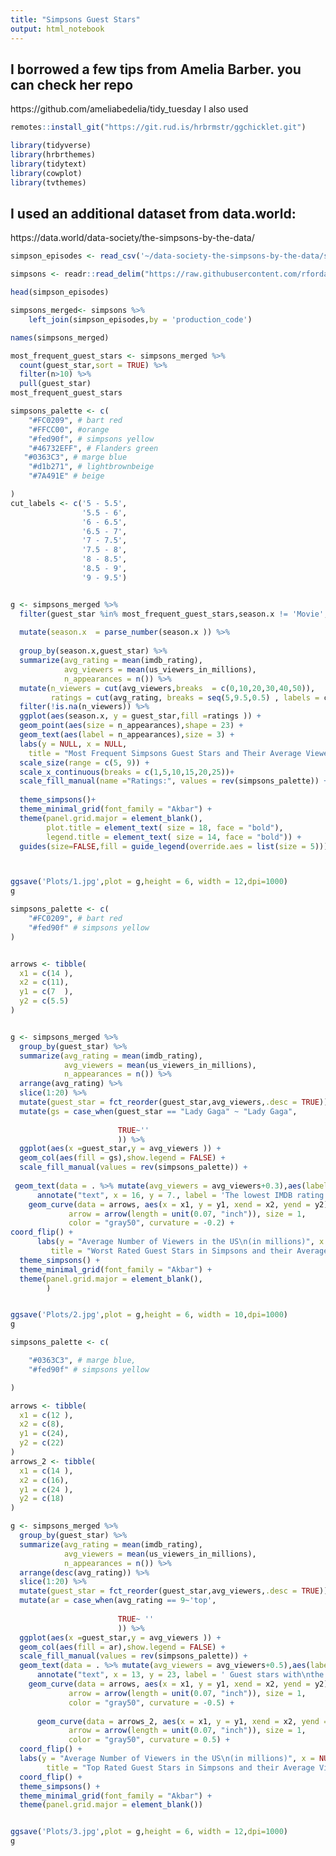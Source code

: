 ```yaml
---
title: "Simpsons Guest Stars"
output: html_notebook
---
```

## I borrowed a few tips from Amelia Barber. you can check her repo
  https://github.com/ameliabedelia/tidy_tuesday
I also used

```r
remotes::install_git("https://git.rud.is/hrbrmstr/ggchicklet.git")

library(tidyverse)
library(hrbrthemes)
library(tidytext)
library(cowplot)
library(tvthemes)

```
## I used an additional dataset from data.world:
https://data.world/data-society/the-simpsons-by-the-data/

```r

simpson_episodes <- read_csv('~/data-society-the-simpsons-by-the-data/simpsons_episodes.csv')

simpsons <- readr::read_delim("https://raw.githubusercontent.com/rfordatascience/tidytuesday/master/data/2019/2019-08-27/simpsons-guests.csv", delim = "|", quote = "")


```



```r
head(simpson_episodes)
```

```r

simpsons_merged<- simpsons %>% 
    left_join(simpson_episodes,by = 'production_code')


  ```
```r
names(simpsons_merged)
```
```r
most_frequent_guest_stars <- simpsons_merged %>% 
  count(guest_star,sort = TRUE) %>% 
  filter(n>10) %>% 
  pull(guest_star)
most_frequent_guest_stars
```


```r

simpsons_palette <- c(
    "#FC0209", # bart red
    "#FFCC00", #orange
    "#fed90f", # simpsons yellow
    "#46732EFF", # Flanders green 
   "#0363C3", # marge blue
    "#d1b271", # lightbrownbeige
    "#7A491E" # beige 

)
cut_labels <- c('5 - 5.5',
                '5.5 - 6',
                '6 - 6.5',
                '6.5 - 7',
                '7 - 7.5',
                '7.5 - 8',
                '8 - 8.5',
                '8.5 - 9',
                '9 - 9.5')


g <- simpsons_merged %>% 
  filter(guest_star %in% most_frequent_guest_stars,season.x != 'Movie',!is.na(imdb_rating)) %>% 
  
  mutate(season.x  = parse_number(season.x )) %>% 
  
  group_by(season.x,guest_star) %>% 
  summarize(avg_rating = mean(imdb_rating),
            avg_viewers = mean(us_viewers_in_millions),
            n_appearances = n()) %>% 
  mutate(n_viewers = cut(avg_viewers,breaks  = c(0,10,20,30,40,50)),
         ratings = cut(avg_rating, breaks = seq(5,9.5,0.5) , labels = cut_labels ))  %>% 
  filter(!is.na(n_viewers)) %>% 
  ggplot(aes(season.x, y = guest_star,fill =ratings )) +
  geom_point(aes(size = n_appearances),shape = 23) +
  geom_text(aes(label = n_appearances),size = 3) +
  labs(y = NULL, x = NULL,
    title = "Most Frequent Simpsons Guest Stars and Their Average Viewership by Season") +
  scale_size(range = c(5, 9)) +
  scale_x_continuous(breaks = c(1,5,10,15,20,25))+
  scale_fill_manual(name ="Ratings:", values = rev(simpsons_palette)) +
  
  theme_simpsons()+
  theme_minimal_grid(font_family = "Akbar") +
  theme(panel.grid.major = element_blank(),
        plot.title = element_text( size = 18, face = "bold"),
        legend.title = element_text( size = 14, face = "bold")) +
  guides(size=FALSE,fill = guide_legend(override.aes = list(size = 5)))



ggsave('Plots/1.jpg',plot = g,height = 6, width = 12,dpi=1000)
g

```
```r
simpsons_palette <- c(
    "#FC0209", # bart red
    "#fed90f" # simpsons yellow
)


arrows <- tibble(
  x1 = c(14 ),
  x2 = c(11),
  y1 = c(7  ),
  y2 = c(5.5)
)


g <- simpsons_merged %>% 
  group_by(guest_star) %>% 
  summarize(avg_rating = mean(imdb_rating),
            avg_viewers = mean(us_viewers_in_millions),
            n_appearances = n()) %>% 
  arrange(avg_rating) %>% 
  slice(1:20) %>% 
  mutate(guest_star = fct_reorder(guest_star,avg_viewers,.desc = TRUE)) %>%
  mutate(gs = case_when(guest_star == "Lady Gaga" ~ "Lady Gaga",
                        
                        TRUE~''
                        )) %>% 
  ggplot(aes(x =guest_star,y = avg_viewers )) +
  geom_col(aes(fill = gs),show.legend = FALSE) +
  scale_fill_manual(values = rev(simpsons_palette)) +
  
 geom_text(data = . %>% mutate(avg_viewers = avg_viewers+0.3),aes(label = avg_rating,y=avg_viewers),family = "Akbar")+
      annotate("text", x = 16, y = 7., label = 'The lowest IMDB rating goes to "Lady Gaga"\nfor playing  herself in the "Lisa Goes Gaga" episode ', family = "Akbar", size = 4.5,vjust = 0.5,hjust = 0.6) +
    geom_curve(data = arrows, aes(x = x1, y = y1, xend = x2, yend = y2),
             arrow = arrow(length = unit(0.07, "inch")), size = 1,
             color = "gray50", curvature = -0.2) +
coord_flip() +
      labs(y = "Average Number of Viewers in the US\n(in millions)", x = NULL,
         title = "Worst Rated Guest Stars in Simpsons and their Average Viewership") +
  theme_simpsons() +
  theme_minimal_grid(font_family = "Akbar") +
  theme(panel.grid.major = element_blank(),
        ) 


ggsave('Plots/2.jpg',plot = g,height = 6, width = 10,dpi=1000)
g

```


```r


simpsons_palette <- c(

    "#0363C3", # marge blue,
    "#fed90f" # simpsons yellow

)

arrows <- tibble(
  x1 = c(12 ),
  x2 = c(8),
  y1 = c(24),
  y2 = c(22)
)
arrows_2 <- tibble(
  x1 = c(14 ),
  x2 = c(16),
  y1 = c(24 ),
  y2 = c(18)
)

g <- simpsons_merged %>% 
  group_by(guest_star) %>% 
  summarize(avg_rating = mean(imdb_rating),
            avg_viewers = mean(us_viewers_in_millions),
            n_appearances = n()) %>% 
  arrange(desc(avg_rating)) %>% 
  slice(1:20) %>% 
  mutate(guest_star = fct_reorder(guest_star,avg_viewers,.desc = TRUE)) %>%
  mutate(ar = case_when(avg_rating == 9~'top',
                        
                        TRUE~ ''
                        )) %>% 
  ggplot(aes(x =guest_star,y = avg_viewers )) +
  geom_col(aes(fill = ar),show.legend = FALSE) +
  scale_fill_manual(values = rev(simpsons_palette)) +
  geom_text(data = . %>% mutate(avg_viewers = avg_viewers+0.5),aes(label = avg_rating,y=avg_viewers),family = "Akbar")+
      annotate("text", x = 13, y = 23, label = ' Guest stars with\nthe highest IMDB ratings', family = "Akbar", size = 4,vjust = 0.5,hjust = 0.5) +
    geom_curve(data = arrows, aes(x = x1, y = y1, xend = x2, yend = y2),
             arrow = arrow(length = unit(0.07, "inch")), size = 1,
             color = "gray50", curvature = -0.5) +
  
      geom_curve(data = arrows_2, aes(x = x1, y = y1, xend = x2, yend = y2),
             arrow = arrow(length = unit(0.07, "inch")), size = 1,
             color = "gray50", curvature = 0.5) +
  coord_flip() +
  labs(y = "Average Number of Viewers in the US\n(in millions)", x = NULL,
        title = "Top Rated Guest Stars in Simpsons and their Average Viewership") +
  coord_flip() +
  theme_simpsons() +
  theme_minimal_grid(font_family = "Akbar") +
  theme(panel.grid.major = element_blank()) 


ggsave('Plots/3.jpg',plot = g,height = 6, width = 12,dpi=1000)
g
```

